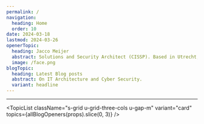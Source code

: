 ```yaml
---
permalink: /
navigation:
  heading: Home
  order: 10
date: 2024-03-18
lastmod: 2024-03-26
openerTopic:
  heading: Jacco Meijer
  abstract: Solutions and Security Architect (CISSP). Based in Utrecht, The Netherlands.
  image: /face.png
blogTopic:
  heading: Latest Blog posts
  abstract: On IT Architecture and Cyber Security.
  variant: headline
---
```



<Topic variant="profile" topic={props.openerTopic} heading-element="h1" />

---

<Topic variant="profile" topic={props.blogTopic} />

<TopicList
  className="s-grid u-grid-three-cols u-gap-m"
  variant="card"
  topics={allBlogOpeners(props).slice(0, 3)}
/>
